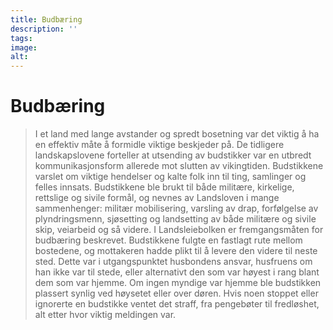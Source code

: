 ```yaml
---
title: Budbæring
description: ''
tags:
image: 
alt: 
---
```



# Budbæring

<Blockquote
    quote='«Den som kan svare for ord og ed, skal bære budstikke mellom gårdene.»'
    footer='Landleiebolken, kapittel 54' />

<Spacer height={40}/>
<Container stil="initial side">
    I et land med lange avstander og spredt bosetning var det viktig å ha en effektiv måte å formidle viktige beskjeder på. De tidligere landskapslovene forteller at utsending av budstikker var en utbredt kommunikasjonsform allerede mot slutten av vikingtiden. Budstikkene varslet om viktige hendelser og kalte folk inn til ting, samlinger og felles innsats. Budstikkene ble brukt til både militære, kirkelige, rettslige og sivile formål, og nevnes av Landsloven i mange sammenhenger: militær mobilisering, varsling av drap, forfølgelse av plyndringsmenn, sjøsetting og landsetting av både militære og sivile skip, veiarbeid og så videre. I Landsleiebolken er fremgangsmåten for budbæring beskrevet. Budstikkene fulgte en fastlagt rute mellom bostedene, og mottakeren hadde plikt til å levere den videre til neste sted. Dette var i utgangspunktet husbondens ansvar, husfruens om han ikke var til stede, eller alternativt den som var høyest i rang blant dem som var hjemme. Om ingen myndige var hjemme ble budstikken plassert synlig ved høysetet eller over døren. Hvis noen stoppet eller ignorerte en budstikke ventet det straff, fra pengebøter til fredløshet, alt etter hvor viktig meldingen var.
</Container>
